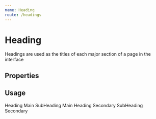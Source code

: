 ```yaml
---
name: Heading
route: /headings
---
```



# Heading
Headings are used as the titles of each major section of a page in the interface

## Properties
<Props of={Heading.Main} />

## Usage
<Playground>
  <DocsWrapper>
    <Heading.Main>Heading Main</Heading.Main>
    <Heading.SubMain>SubHeading Main</Heading.SubMain>
    <Heading.Secondary>Heading Secondary</Heading.Secondary>
    <Heading.SubSecondary>SubHeading Secondary</Heading.SubSecondary>
  </DocsWrapper>
</Playground>
